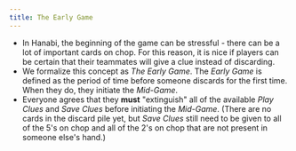 ```yaml
---
title: The Early Game
---
```



<BeginnersGuideProgress id="early-game" />

- In Hanabi, the beginning of the game can be stressful - there can be a lot of important cards on chop. For this reason, it is nice if players can be certain that their teammates will give a clue instead of discarding.
- We formalize this concept as _The Early Game_. The _Early Game_ is defined as the period of time before someone discards for the first time. When they do, they initiate the _Mid-Game_.
- Everyone agrees that they **must** "extinguish" all of the available _Play Clues_ and _Save Clues_ before initiating the _Mid-Game_. (There are no cards in the discard pile yet, but _Save Clues_ still need to be given to all of the 5's on chop and all of the 2's on chop that are not present in someone else's hand.)
